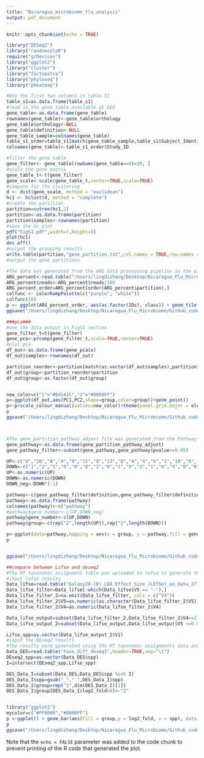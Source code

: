 ```yaml
---
title: "Nicaragua_microbiome_flu_analysis"
output: pdf_document
---
```


```r
knitr::opts_chunk$set(echo = TRUE)
```

```r
library("DESeq2")
library("randomcoloR")
require("grDevices")
library("ggplot2")
library("cluster")
library("factoextra")
library("phyloseq")
library("pheatmap")

```
```r
#Use the first two columns in table S1
table_s1=as.data.frame(table_s1)
#read in the gene table available at GEO 
gene_table<-as.data.frame(gene_table)
rownames(gene_table)<-gene_table$orthology
gene_table$orthology<-NULL
gene_table$definition<-NULL
gene_table_sample=colnames(gene_table)
table_s1_order=table_s1[match(gene_table_sample,table_s1$Subject_Identifier),]
colnames(gene_table)<-table_s1_order$Study_ID

#filter the gene table
gene_filter<- gene_table[rowSums(gene_table==0)<20, ]
#scale the gene matrix 
gene_table_t<-t(gene_filter)
gene_scale<-scale(gene_table_t,center=TRUE,scale=TRUE)
#compute for the clustering 
d <- dist(gene_scale, method = "euclidean")
hc1 <- hclust(d, method = "complete")
#create the partition 
partition=cutree(hc1,2)
partition<-as.data.frame(partition)
partition$samples<-rownames(partition)
#save the hc plot 
pdf("FigS1.pdf",width=7,height=5)
plot(hc1)
dev.off()
#output the grouping results 
write.table(partition,"gene_partition.txt",col.names = TRUE,row.names = FALSE)
#output the gene partitions 

```

```r
#The data was generated from the ARG data processing pipeline in the pipeline folder 
ARG_percent<-read.table("/Users/lingdizhang/Desktop/Nicaragua_Flu_Microbiome/Github_code/ARG_data_to_plot_reads_grouped_IDs_normalized*100.txt",sep="\t",header=TRUE)
ARG_percent$reads<-ARG_percent$reads/100
ARG_percent_order=ARG_percent[order(ARG_percent$partition),]
colfunc <- colorRampPalette(c("purple", "white"))
colfunc(10)
p <- ggplot(ARG_percent_order, aes(as.factor(IDs), class)) + geom_tile(aes(fill = reads)) + scale_fill_gradient(low = "#F4E6FD", high ="#A020F0")+theme(panel.background = element_blank())+facet_grid(~partition,scales="free",space="free")
ggsave("/Users/lingdizhang/Desktop/Nicaragua_Flu_Microbiome/Github_code/Figure1a.pdf",p,dpi=300,useDingbats=FALSE,width = 10,height = 7)

```
```r

###pca###
#use the data output in FigS1 section 
gene_filter_t=t(gene_filter)
gene_pca<-prcomp(gene_filter_t,scale=TRUE,center=TRUE)
#plot pca
df_out<-as.data.frame(gene_pca$x)
df_out$samples<-rownames(df_out)

partition_reorder<-partition[match(as.vector(df_out$samples),partition$samples),]
df_out$group<-partition_reorder$partition
df_out$group<-as.factor(df_out$group)


new_color=c("1"="#E41A1C","2"="#0000FF")
p<-ggplot(df_out,aes(PC1,PC2,shape=group,color=group))+geom_point()
p<-p+scale_colour_manual(values=new_color)+theme(panel.grid.major = element_blank(), panel.grid.minor = element_blank(),panel.background = element_blank(),axis.line.x = element_line(color="black"),axis.line.y = element_line(color="black"))+geom_text(aes(label=samples),hjust=0, vjust=0)
p
ggsave("/Users/lingdizhang/Desktop/Nicaragua_Flu_Microbiome/Github_code/ Fig1b.pdf",p,dpi=300,useDingbats=FALSE)




```


```r
#The gene_partition_pathway_adjust file was generated from the Pathway_analysis_between_two_groups.sh script and the groups were the partition generated from output of FigS1 section. 
gene_pathway<-as.data.frame(gene_partition_pathway_adjust)
gene_pathway_filter<-subset(gene_pathway,gene_pathway$pvalue<=0.05)

UP<-c("8","20","8","4","9","15","8","13","8","4","4","6","1","19","6","33","12")
DOWN<-c("1","2","1","0","0","0","2","0","1","0","2","1","0","4","0","6","0")
UP<-as.numeric(UP)
DOWN<-as.numeric(DOWN)
DOWN_neg<-DOWN*(-1)

pathway<-c(gene_pathway_filter$definition,gene_pathway_filter$definition)
pathway<-as.data.frame(pathway)
colnames(pathway)<-c("pathway")
#pathway$gene_number<-c(UP,DOWN_neg)
pathway$gene_number<-c(UP,DOWN)
pathway$group<-c(rep("2",length(UP)),rep("1",length(DOWN)))

p<-ggplot(data=pathway,mapping = aes(x = group, y = pathway,fill = gene_number)) + geom_tile() + xlab(label = "group")+scale_fill_gradient2('gene_number', low = "white", high = "purple", limits=c(0,35), breaks =c(0,5,10,20,30))+theme(panel.grid.major = element_blank(), panel.grid.minor = element_blank(),panel.background = element_blank(),axis.ticks.x=element_blank(),axis.ticks.y=element_blank(),legend.position="bottom",legend.key.width = unit(1.5, "cm"),legend.key.height  = unit(0.5, "cm"))+scale_y_discrete(expand = c(0, 0))+scale_x_discrete(expand = c(0, 0))
p


ggsave("/Users/lingdizhang/Desktop/Nicaragua_Flu_Microbiome/Github_code/Fig2a.pdf",p,dpi=300,useDingbats=FALSE)

```


```r
##compare between Lifse and deseq2
#The MT taxonomic assignment table was uploaded to lefse to generate the lefse results
#input lefse results 
Data_lifse=read.table("Galaxy28-[B)_LDA_Effect_Size_(LEfSe)_on_data_27].lefse_internal_res",header=FALSE,sep="\t")
Data_lifse_filter=Data_lifse[-which(Data_lifse$V5 == "-"),]
Data_lifse_filter_2=na.omit(Data_lifse_filter, cols = c("V4"))
Data_lifse_filter_2$V5=as.numeric(as.character(Data_lifse_filter_2$V5))
Data_lifse_filter_2$V4=as.numeric(Data_lifse_filter_2$V4)

Data_lifse_output=subset(Data_lifse_filter_2,Data_lifse_filter_2$V4>=2)
Data_lifse_output_2=subset(Data_lifse_output,Data_lifse_output$V5 <=0.05)

Lifse_spp=as.vector(Data_lifse_output_2$V1)
#input the DEseq2 results
#The results were generated using the MT taxonomic assignments data and the groups generated from FigS1. The taxa_diff_deseq2 file was generated from MT_taxa_DEseq2.Rmd script
Data_DES=read.table("taxa_diff_deseq2",header=TRUE,sep="\t")
DEseq2_spp=as.vector(Data_DES$spp)
I=intersect(DEseq2_spp,Lifse_spp)

DES_Data_I=subset(Data_DES,Data_DES$spp %in% I)
DES_Data_I$spp=gsub("_"," ",DES_Data_I$spp)
DES_Data_I$group=rep("1",dim(DES_Data_I)[1])
DES_Data_I$group[DES_Data_I$log2_fold>0]<-"2"


library("ggplot2")
mycolor=c("#FF0000","#0000FF")
p <-ggplot() + geom_bar(aes(fill = group,y = log2_fold, x = spp), data = DES_Data_I, stat = "identity",position = position_stack(reverse = TRUE)) + coord_flip()+scale_fill_manual(values=mycolor)+theme(axis.ticks.y=element_blank(),panel.grid.major = element_blank(), panel.grid.minor = element_blank(),panel.background = element_blank(),axis.line.x = element_line(color="black"))+scale_y_continuous(expand = c(0, 0))+ylab("log 2 fold change")+xlab("Bacterial spp.")
p
ggsave("/Users/lingdizhang/Desktop/Nicaragua_Flu_Microbiome/Github_code/Fig2b.pdf",p,dpi=300,useDingbats=FALSE)

```



Note that the `echo = FALSE` parameter was added to the code chunk to prevent printing of the R code that generated the plot.
